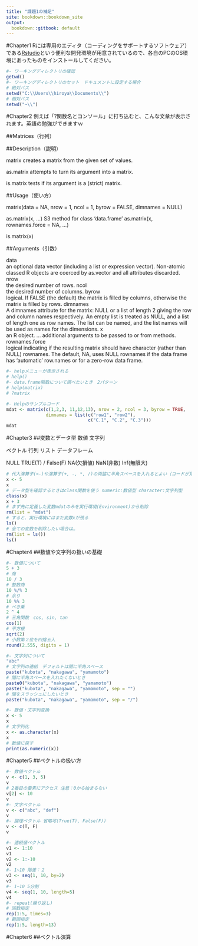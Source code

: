 ```yaml
---
title: "課題1の補足"
site: bookdown::bookdown_site
output:
  bookdown::gitbook: default
---
```

#Chapter1
Rには専用のエディタ（コーディングをサポートするソフトウェア）である[Rstudio](https://www.rstudio.com/products/rstudio/download/)という便利な開発環境が用意されているので、各自のPCのOS環境にあったものをインストールしてください。

```r
#- ワーキングディレクトリの確認
getwd()
#- ワーキングディレクトリのセット　ドキュメントに設定する場合
# 絶対パス
setwd("C:\\Users\\hiroya\\Documents\\")
# 相対パス
setwd("~\\")

```
#Chapter2
例えば「?関数名とコンソール」に打ち込むと、こんな文章が表示されます。英語の勉強ができますｗ

##Matrices（行列）

##Description（説明）

matrix creates a matrix from the given set of values.

as.matrix attempts to turn its argument into a matrix.

is.matrix tests if its argument is a (strict) matrix.

##Usage（使い方）

matrix(data = NA, nrow = 1, ncol = 1, byrow = FALSE,
       dimnames = NULL)

as.matrix(x, ...)
S3 method for class 'data.frame'
as.matrix(x, rownames.force = NA, ...)

is.matrix(x)

##Arguments（引数）

data	
an optional data vector (including a list or expression vector). Non-atomic classed R objects are coerced by as.vector and all attributes discarded.
nrow	
the desired number of rows.
ncol	
the desired number of columns.
byrow	
logical. If FALSE (the default) the matrix is filled by columns, otherwise the matrix is filled by rows.
dimnames	
A dimnames attribute for the matrix: NULL or a list of length 2 giving the row and column names respectively. An empty list is treated as NULL, and a list of length one as row names. The list can be named, and the list names will be used as names for the dimensions.
x	
an R object.
...	
additional arguments to be passed to or from methods.
rownames.force	
logical indicating if the resulting matrix should have character (rather than NULL) rownames. The default, NA, uses NULL rownames if the data frame has ‘automatic’ row.names or for a zero-row data frame.

```r
#- helpメニューが表示される
# help()
#- data.frame関数について調べたいとき　2パターン
# help(matrix)
# ?matrix

#- Helpのサンプルコード
mdat <- matrix(c(1,2,3, 11,12,13), nrow = 2, ncol = 3, byrow = TRUE,
               dimnames = list(c("row1", "row2"),
                               c("C.1", "C.2", "C.3")))
mdat


```

#Chapter3
##変数とデータ型
数値
文字列

ベクトル
行列
リスト
データフレーム

NULL
TRUE(T) / False(F)
NA(欠損値)
NaN(非数)
Inf(無限大)

```r
# 代入演算子(<-)や演算子(+, -, *, /)の両脇に半角スペースを入れるとよい（コードが見やすくなる）
x <- 5
x
# データ型を確認するときはclass関数を使う numeric:数値型 character:文字列型
class(x)
x + 3
# まず先に定義した変数mdatのみを実行環境(Environment)から削除
rm(list = "mdat")
# すると、実行環境にはまだ変数xが残る
ls()
# 全ての変数を削除したい場合は…
rm(list = ls())
ls()
```
#Chapter4
##数値や文字列の扱いの基礎
```r
#- 数値について
5 + 3
# 商
10 / 3
# 整数商
10 %/% 3
# 余り
10 %% 3
# べき乗
2 ^ 4
# 三角関数　cos, sin, tan
cos(1)
# 平方根
sqrt(2)
# 小数第２位を四捨五入
round(2.555, digits = 1)

#- 文字列について
"abc"
# 文字列の連結　デフォルトは間に半角スペース
paste("kubota", "nakagawa", "yamamoto")
# 間に半角スペースを入れたくないとき
paste0("kubota", "nakagawa", "yamamoto")
paste("kubota", "nakagawa", "yamamoto", sep = "")
# 間をスラッシュにしたいとき
paste("kubota", "nakagawa", "yamamoto", sep = "/")

#- 数値・文字列変換
x <- 5
x
# 文字列化
x <- as.character(x)
x
# 数値に戻す
print(as.numeric(x))

```
#Chapter5
##ベクトルの扱い方
```r
#- 数値ベクトル
v <- c(1, 3, 5)
v
# 2番目の要素にアクセス 注意：0から始まらない
v[2] <- 10
v
#- 文字ベクトル
v <- c("abc", "def")
v
#- 論理ベクトル 省略可(True(T), False(F))
v <- c(T, F)
v

#- 連続値ベクトル
v1 <- 1:10
v1 
v2 <- 1:-10
v2
#- 1~10 階差：２
v3 <- seq(1, 10, by=2)
v3
#- 1~10 5分割
v4 <- seq(1, 10, length=5)
v4
#- repeat(繰り返し)
# 回数指定
rep(1:5, times=3)
# 範囲指定
rep(1:5, length=13)

```
#Chapter6
##ベクトル演算
```r

```